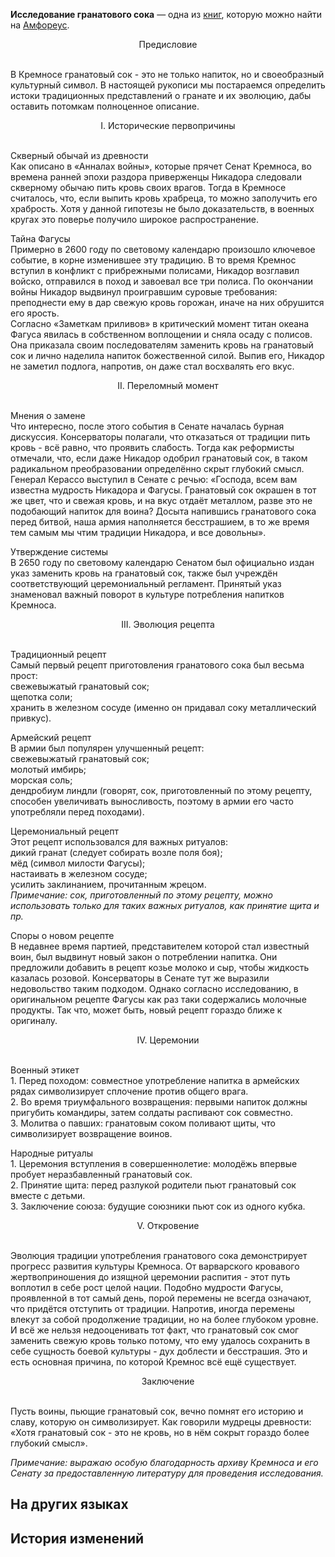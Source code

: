 {{Книга Инфобокс
|id           = 456
|Название     = Исследование гранатового сока
|Изображение  = Предмет On Pomegranate Juice.png
|Мир          = Амфореус
|Томов        = 1
|Автор        = <!--нужно добавить-->
|Описание     = Предупреждение: не рекомендуется к чтению любителям гранатового сока, будьте осторожны.
|Том1         = {{tx}}
|Источник1    = {{tx|Отсутствует источник}}
|Персонажи    = 
|Фракции      = 
}}
'''Исследование гранатового сока''' — одна из [[Книги|книг]], которую можно найти на [[Амфореус]].
<!--
==Получение==
<gallery>
Книга НАЗВАНИЕ.png|НАЗВАНИЕ
Локация НАЗВАНИЕ.png|Расположение на карте. Ближайший пространственный якорь «[[НАЗВАНИЕ]]»
</gallery>
-->
<div align="center">Предисловие</div><br />В Кремносе гранатовый сок - это не только напиток, но и своеобразный культурный символ. В настоящей рукописи мы постараемся определить истоки традиционных представлений о гранате и их эволюцию, дабы оставить потомкам полноценное описание.

<div align="center">I. Исторические первопричины</div><br />Скверный обычай из древности<br />
Как описано в «Анналах войны», которые прячет Сенат Кремноса, во времена ранней эпохи раздора приверженцы Никадора следовали скверному обычаю пить кровь своих врагов. Тогда в Кремносе считалось, что, если выпить кровь храбреца, то можно заполучить его храбрость. Хотя у данной гипотезы не было доказательств, в военных кругах это поверье получило широкое распространение.

Тайна Фагусы<br />
Примерно в 2600 году по световому календарю произошло ключевое событие, в корне изменившее эту традицию. В то время Кремнос вступил в конфликт с прибрежными полисами, Никадор возглавил войско, отправился в поход и завоевал все три полиса. По окончании войны Никадор выдвинул проигравшим суровые требования: преподнести ему в дар свежую кровь горожан, иначе на них обрушится его ярость.<br />
Согласно «Заметкам приливов» в критический момент титан океана Фагуса явилась в собственном воплощении и сняла осаду с полисов. Она приказала своим последователям заменить кровь на гранатовый сок и лично наделила напиток божественной силой. Выпив его, Никадор не заметил подлога, напротив, он даже стал восхвалять его вкус.

<div align="center">II. Переломный момент</div><br />Мнения о замене<br />
Что интересно, после этого события в Сенате началась бурная дискуссия. Консерваторы полагали, что отказаться от традиции пить кровь - всё равно, что проявить слабость. Тогда как реформисты отмечали, что, если даже Никадор одобрил гранатовый сок, в таком радикальном преобразовании определённо скрыт глубокий смысл.<br />
Генерал Керассо выступил в Сенате с речью: «Господа, всем вам известна мудрость Никадора и Фагусы. Гранатовый сок окрашен в тот же цвет, что и свежая кровь, и на вкус отдаёт металлом, разве это не подобающий напиток для воина? Досыта напившись гранатового сока перед битвой, наша армия наполняется бесстрашием, в то же время тем самым мы чтим традиции Никадора, и все довольны».

Утверждение системы<br />
В 2650 году по световому календарю Сенатом был официально издан указ заменить кровь на гранатовый сок, также был учреждён соответствующий церемониальный регламент. Принятый указ знаменовал важный поворот в культуре потребления напитков Кремноса.

<div align="center">III. Эволюция рецепта</div><br />Традиционный рецепт<br />
Самый первый рецепт приготовления гранатового сока был весьма прост:<br />
свежевыжатый гранатовый сок;<br />
щепотка соли;<br />
хранить в железном сосуде (именно он придавал соку металлический привкус).

Армейский рецепт<br />
В армии был популярен улучшенный рецепт:<br />
свежевыжатый гранатовый сок;<br />
молотый имбирь;<br />
морская соль;<br />
дендробиум линдли (говорят, сок, приготовленный по этому рецепту, способен увеличивать выносливость, поэтому в армии его часто употребляли перед походами).

Церемониальный рецепт<br />
Этот рецепт использовался для важных ритуалов:<br />
дикий гранат (следует собирать возле поля боя);<br />
мёд (символ милости Фагусы);<br />
настаивать в железном сосуде;<br />
усилить заклинанием, прочитанным жрецом.<br />
''Примечание: сок, приготовленный по этому рецепту, можно использовать только для таких важных ритуалов, как принятие щита и пр.''

Споры о новом рецепте<br />
В недавнее время партией, представителем которой стал известный воин, был выдвинут новый закон о потреблении напитка. Они предложили добавить в рецепт козье молоко и сыр, чтобы жидкость казалась розовой. Консерваторы в Сенате тут же выразили недовольство таким подходом. Однако согласно исследованию, в оригинальном рецепте Фагусы как раз таки содержались молочные продукты. Так что, может быть, новый рецепт гораздо ближе к оригиналу.

<div align="center">IV. Церемонии</div><br />Военный этикет<br />
1. Перед походом: совместное употребление напитка в армейских рядах символизирует сплочение против общего врага.<br />
2. Во время триумфального возвращения: первыми напиток должны пригубить командиры, затем солдаты распивают сок совместно.<br />
3. Молитва о павших: гранатовым соком поливают щиты, что символизирует возвращение воинов.

Народные ритуалы<br />
1. Церемония вступления в совершеннолетие: молодёжь впервые пробует неразбавленный гранатовый сок.<br />
2. Принятие щита: перед разлукой родители пьют гранатовый сок вместе с детьми.<br />
3. Заключение союза: будущие союзники пьют сок из одного кубка.

<div align="center">V. Откровение</div><br />Эволюция традиции употребления гранатового сока демонстрирует прогресс развития культуры Кремноса. От варварского кровавого жертвоприношения до изящной церемонии распития - этот путь воплотил в себе рост целой нации. Подобно мудрости Фагусы, проявленной в тот самый день, порой перемены не всегда означают, что придётся отступить от традиции. Напротив, иногда перемены влекут за собой продолжение традиции, но на более глубоком уровне.<br />
И всё же нельзя недооценивать тот факт, что гранатовый сок смог заменить свежую кровь только потому, что ему удалось сохранить в себе сущность боевой культуры - дух доблести и бесстрашия. Это и есть основная причина, по которой Кремнос всё ещё существует.

<div align="center">Заключение</div><br />Пусть воины, пьющие гранатовый сок, вечно помнят его историю и славу, которую он символизирует. Как говорили мудрецы древности: «Хотя гранатовый сок - это не кровь, но в нём сокрыт гораздо более глубокий смысл».

''Примечание: выражаю особую благодарность архиву Кремноса и его Сенату за предоставленную литературу для проведения исследования.''

==На других языках==
{{На других языках
|en   = On Pomegranate Juice
|zhs  = 石榴汁考
|zht  = 石榴汁考
|ja   = ザクロジュース考
|ko   = 석류즙 고찰
|es   = Sobre el jugo de granada
|fr   = À propos du jus de grenade
|ru   = Исследование гранатового сока
|th   = การค้นคว้าน้ำทับทิม
|vi   = Nghiên Cứu Về Nước Ép Lựu
|de   = Studie über Granatapfelsaft
|id   = Penelitian Jus Delima
|pt   = Sobre o Suco de Romã
}}

==История изменений==
{{История изменений|3.0}}